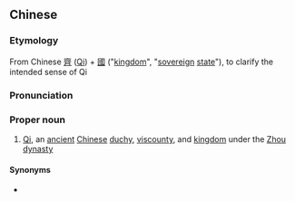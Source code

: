 ==Chinese==
{{zh-forms|s=齐国}}

===Etymology===
From Chinese [[齊]] ([[Qi]]) + [[國]] ("[[kingdom]]", "[[sovereign]] [[state]]"), to clarify the intended sense of Qi

===Pronunciation===
{{zh-pron
|m=Qíguó
|cat=pn
}}

===Proper noun===
{{zh-proper noun}}

# [[Qi]], an [[ancient]] [[Chinese]] [[duchy]], [[viscounty]], and [[kingdom]] under the [[Zhou]] [[dynasty]]

====Synonyms====
* {{zh-l|齊}}